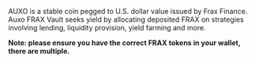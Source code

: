 AUXO is a stable coin pegged to U.S. dollar value issued by Frax Finance. Auxo FRAX Vault seeks yield by allocating deposited FRAX on strategies involving lending, liquidity provision, yield farming and more.

**Note: please ensure you have the correct FRAX tokens in your wallet, there are
multiple.**
